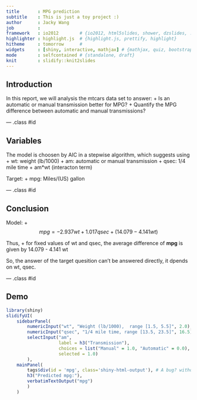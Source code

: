 ```yaml
---
title       : MPG prediction
subtitle    : This is just a toy project :)
author      : Jacky Wang
job         : 
framework   : io2012        # {io2012, html5slides, shower, dzslides, ...}
highlighter : highlight.js  # {highlight.js, prettify, highlight}
hitheme     : tomorrow      # 
widgets     : [shiny, interactive, mathjax] # {mathjax, quiz, bootstrap}
mode        : selfcontained # {standalone, draft}
knit        : slidify::knit2slides
---
```


## Introduction

In this report, we will analysis the mtcars data set to answer:
+ Is an automatic or manual transmission better for MPG?
+ Quantify the MPG difference between automatic and manual transmissions?

--- .class #id 

## Variables
The model is choosen by AIC in a stepwise algorithm, which suggests using
+ wt: weight (lb/1000)
+ am: automatic or manual transmission
+ qsec: 1/4 mile time
+ am*wt (interacton term)

Target:
+ mpg: Miles/(US) gallon

--- .class #id 

## Conclusion
Model:
+ $$mpg = -2.937 wt + 1.017 qsec + (14.079 - 4.141 wt)$$

Thus,
+ for fixed values of wt and qsec, the average difference of **mpg** is given by 14.079 - 4.141 wt

So, the answer of the target quesition can't be answered directly, it
dpends on wt, qsec.

--- .class #id 

## Demo
```r
library(shiny)
slidifyUI(
    sidebarPanel(
        numericInput("wt", "Weight (lb/1000),  range [1.5, 5.5]", 2.0),
        numericInput("qsec", "1/4 mile time, range [13.5, 23.5]", 16.5),
        selectInput("am",
                    label = h3("Transmission"),
                    choices = list("Manual" = 1.0, "Automatic" = 0.0),
                    selected = 1.0)
        ),
    mainPanel(
        tags$div(id = 'mpg', class='shiny-html-output'), # A bug? without this line, no output !! 
        h3("Predicted mpg:"), 
        verbatimTextOutput("mpg")
        )
    )
```

